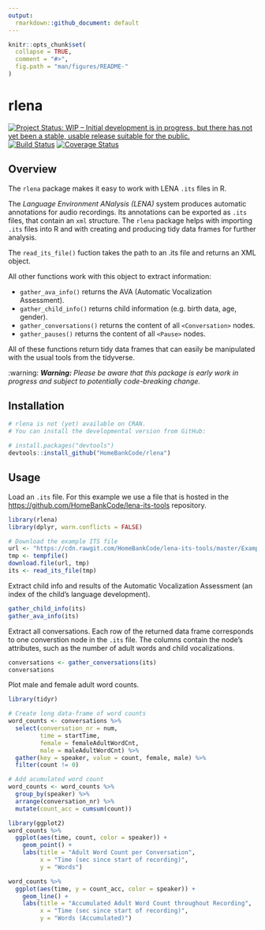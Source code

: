```yaml
---
output:
  rmarkdown::github_document: default
---
```


<!-- README.md is generated from README.Rmd. Please edit that file -->

```r
knitr::opts_chunk$set(
  collapse = TRUE,
  comment = "#>",
  fig.path = "man/figures/README-"
)
```

# rlena
[![Project Status: WIP – Initial development is in progress, but there has not yet been a stable, usable release suitable for the public.](http://www.repostatus.org/badges/latest/wip.svg)](http://www.repostatus.org/#wip)
[![Build Status](https://travis-ci.org/Teebusch/rlena.svg?branch=master)](https://travis-ci.org/Teebusch/rlena)
[![Coverage Status](https://coveralls.io/repos/github/Teebusch/rlena/badge.svg?branch=master)](https://coveralls.io/github/Teebusch/rlena?branch=master)

## Overview

The `rlena` package makes it easy to work with LENA `.its` files in R.

The *Language Environment ANalysis (LENA)* system produces automatic annotations
for audio recordings. Its annotations can be exported as `.its` files, that
contain an `xml` structure. The `rlena` package helps with importing `.its`
files into R and with creating and producing tidy data frames for further
analysis.

The `read_its_file()` fuction takes the path to an .its file and returns an XML
object.

All other functions work with this object to extract information:

- `gather_ava_info()` returns the AVA (Automatic Vocalization Assessment).
- `gather_child_info()` returns child information (e.g. birth data, age, 
  gender).
- `gather_conversations()` returns the content of all `<Conversation>` 
  nodes.
- `gather_pauses()` returns the content of all `<Pause>` nodes.
  
All of these functions return tidy data frames that can easily be manipulated
with the usual tools from the tidyverse.

:warning: ***Warning:** Please be aware that this package is early work in
progress and subject to potentially code-breaking change.*

## Installation

```r
# rlena is not (yet) available on CRAN. 
# You can install the developmental version from GitHub:

# install.packages("devtools")
devtools::install_github("HomeBankCode/rlena")
```


## Usage

Load an `.its` file. For this example we use a file that is hosted in the 
[https://github.com/HomeBankCode/lena-its-tools](HomeBankCode/lena-its-tools) 
repository.

```r
library(rlena)
library(dplyr, warn.conflicts = FALSE)

# Download the example ITS file
url <- "https://cdn.rawgit.com/HomeBankCode/lena-its-tools/master/Example/e20160420_165405_010572.its"
tmp <- tempfile()
download.file(url, tmp)
its <- read_its_file(tmp)
```

Extract child info and results of the Automatic Vocalization Assessment (an
index of the child's language development).

```r
gather_child_info(its)
gather_ava_info(its)
```

Extract all conversations. Each row of the returned data frame corresponds to
one converstion node in the `.its` file. The columns contain the node's
attributes, such as the number of adult words and child vocalizations.

```r
conversations <- gather_conversations(its)
conversations
```

Plot male and female adult word counts.

```r
library(tidyr)

# Create long data-frame of word counts
word_counts <- conversations %>% 
  select(conversation_nr = num,
         time = startTime,
         female = femaleAdultWordCnt, 
         male = maleAdultWordCnt) %>% 
  gather(key = speaker, value = count, female, male) %>% 
  filter(count != 0)

# Add acumulated word count
word_counts <- word_counts %>%
  group_by(speaker) %>% 
  arrange(conversation_nr) %>%
  mutate(count_acc = cumsum(count))

library(ggplot2)
word_counts %>%
  ggplot(aes(time, count, color = speaker)) + 
    geom_point() + 
    labs(title = "Adult Word Count per Conversation",
         x = "Time (sec since start of recording)",
         y = "Words")

word_counts %>%
  ggplot(aes(time, y = count_acc, color = speaker)) + 
    geom_line() + 
    labs(title = "Accumulated Adult Word Count throughout Recording",
         x = "Time (sec since start of recording)",
         y = "Words (Accumulated)")
```
